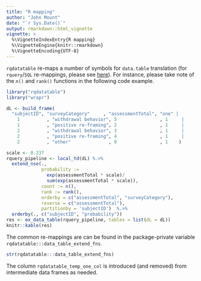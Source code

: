 ```yaml
---
title: "R mapping"
author: "John Mount"
date: "`r Sys.Date()`"
output: rmarkdown::html_vignette
vignette: >
  %\VignetteIndexEntry{R mapping}
  %\VignetteEngine{knitr::rmarkdown}
  %\VignetteEncoding{UTF-8}
---
```


`rqdatatable` re-maps a number of symbols for `data.table` translation (for `rquery`/`SQL` re-mappings, please see [here](https://winvector.github.io/rquery/articles/R_mapping.html)).  For instance, please take note of the `n()` and `rank()` functions in the following code example.

```r
library("rqdatatable")
library("wrapr")

dL <- build_frame(
  "subjectID", "surveyCategory"     , "assessmentTotal", "one" |
    1          , "withdrawal behavior", 5                , 1     |
    1          , "positive re-framing", 2                , 1     |
    2          , "withdrawal behavior", 3                , 1     |
    2          , "positive re-framing", 4                , 1     |
    2          , "other"              , 0                , 1    )

scale <- 0.237
rquery_pipeline <- local_td(dL) %.>%
  extend_nse(.,
             probability :=
               exp(assessmentTotal * scale)/
               sum(exp(assessmentTotal * scale)),
             count := n(),
             rank := rank(),
             orderby = c("assessmentTotal", "surveyCategory"),
             reverse = c("assessmentTotal"),
             partitionby = 'subjectID')  %.>%
  orderby(., c("subjectID", "probability"))
res <- ex_data_table(rquery_pipeline, tables = list(dL = dL))
knitr::kable(res)
```

The common re-mappings are can be found in the package-private variable `rqdatatable:::data_table_extend_fns`.

```r
str(rqdatatable:::data_table_extend_fns)
```

The column `rqdatatable_temp_one_col` is introduced (and removed) from intermediate data frames as needed.


